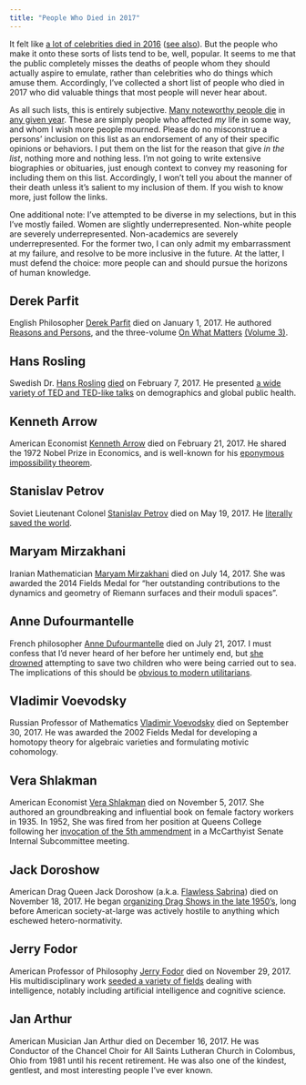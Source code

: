 ```yaml
---
title: "People Who Died in 2017"
---
```


It felt like [a lot of celebrities died in 2016](http://people.com/celebrity/stars-we-lost-in-2016/) ([see also](https://www.youtube.com/watch?v=PQ6WPo-oW5Q)). But the people who make it onto these sorts of lists tend to be, well, popular. It seems to me that the public completely misses the deaths of people whom they should actually aspire to emulate, rather than celebrities who do things which amuse them. Accordingly, I've collected a short list of people who died in 2017 who did valuable things that most people will never hear about.

As all such lists, this is entirely subjective. [Many noteworthy people die](https://en.wikipedia.org/wiki/Category:2017_deaths) in [any given year](https://en.wikipedia.org/wiki/Category:Deaths_by_year). These are simply people who affected *my* life in some way, and whom I wish more people mourned. Please do no misconstrue a persons' inclusion on this list as an endorsement of any of their specific opinions or behaviors. I put them on the list for the reason that give *in the list*, nothing more and nothing less. I'm not going to write extensive biographies or obituaries, just enough context to convey my reasoning for including them on this list. Accordingly, I won't tell you about the manner of their death unless it's salient to my inclusion of them. If you wish to know more, just follow the links.

One additional note: I've attempted to be diverse in my selections, but in this I've mostly failed. Women are slightly underrepresented. Non-white people are severely underrepresented. Non-academics are severely underrepresented. For the former two, I can only admit my embarrassment at my failure, and resolve to be more inclusive in the future. At the latter, I must defend the choice: more people can and should pursue the horizons of human knowledge.

## Derek Parfit

English Philosopher [Derek Parfit](https://en.wikipedia.org/wiki/Derek_Parfit) died on January 1, 2017. He authored [Reasons and Persons](https://www.amazon.com/Reasons-Persons-Derek-Parfit/dp/019824908X), and the three-volume [On What Matters](https://www.amazon.com/What-Matters-2-Set/dp/0199265925/) [(Volume 3)](https://www.amazon.com/What-Matters-Three-Derek-Parfit/dp/0198778600/).

## Hans Rosling

Swedish Dr. [Hans Rosling](https://en.wikipedia.org/wiki/Hans_Rosling) [died](http://www.gapminder.org/news/sad-to-announce-hans-rosling-passed-away-this-morning/) on February 7, 2017. He presented [a wide variety of TED and TED-like talks](https://www.gapminder.org/videos/) on demographics and global public health.

## Kenneth Arrow

American Economist [Kenneth Arrow](https://en.wikipedia.org/wiki/Kenneth_Arrow) died on February 21, 2017. He shared the 1972 Nobel Prize in Economics, and is well-known for his [eponymous impossibility theorem](https://en.wikipedia.org/wiki/Arrow%27s_impossibility_theorem).

## Stanislav Petrov

Soviet Lieutenant Colonel [Stanislav Petrov](https://en.wikipedia.org/wiki/Stanislav_Petrov) died on May 19, 2017. He [literally saved the world](http://anthony.boyles.cc/drafts/Happy-Petrov-Day.html).

## Maryam Mirzakhani

Iranian Mathematician [Maryam Mirzakhani](https://en.wikipedia.org/wiki/Maryam_Mirzakhani) died on July 14, 2017. She was awarded the 2014 Fields Medal for "her outstanding contributions to the dynamics and geometry of Riemann surfaces and their moduli spaces".

## Anne Dufourmantelle

French philosopher [Anne Dufourmantelle](https://en.wikipedia.org/wiki/Anne_Dufourmantelle) died on July 21, 2017. I must confess that I'd never heard of her before her untimely end, but [she drowned](http://www.bbc.com/news/world-europe-40703606) attempting to save two children who were being carried out to sea. The implications of this should be [obvious to modern utilitarians](https://www.utilitarian.net/singer/by/199704--.htm).

## Vladimir Voevodsky

Russian Professor of Mathematics [Vladimir Voevodsky](https://en.wikipedia.org/wiki/Vladimir_Voevodsky) died on September 30, 2017. He was awarded the 2002 Fields Medal for developing a homotopy theory for algebraic varieties and formulating motivic cohomology.

## Vera Shlakman

American Economist [Vera Shlakman](https://en.wikipedia.org/wiki/Vera_Shlakman) died on November 5, 2017. She authored an groundbreaking and influential book on female factory workers in 1935. In 1952, She was fired from her position at Queens College following her [invocation of the 5th ammendment](https://www.nytimes.com/2017/11/27/obituaries/vera-shlakman-professor-fired-during-red-scare-dies-at-108.html) in a McCarthyist Senate Internal Subcommittee meeting.

## Jack Doroshow

American Drag Queen Jack Doroshow (a.k.a. [Flawless Sabrina](https://en.wikipedia.org/wiki/Flawless_Sabrina)) died on November 18, 2017. He began [organizing Drag Shows in the late 1950's](https://www.nytimes.com/2017/11/30/obituaries/jack-doroshow-drag-pageant-impresario-dies-at-78.html), long before American society-at-large was actively hostile to anything which eschewed hetero-normativity.

## Jerry Fodor

American Professor of Philosophy [Jerry Fodor](https://en.wikipedia.org/wiki/Jerry_Fodor) died on November 29, 2017. His multidisciplinary work [seeded a variety of fields](https://www.nytimes.com/2017/11/30/obituaries/jerry-a-fodor-dead-philosopher-of-the-mind.html) dealing with intelligence, notably including artificial intelligence and cognitive science.

## Jan Arthur

American Musician Jan Arthur died on December 16, 2017. He was Conductor of the Chancel Choir for All Saints Lutheran Church in Colombus, Ohio from 1981 until his recent retirement. He was also one of the kindest, gentlest, and most interesting people I've ever known.


